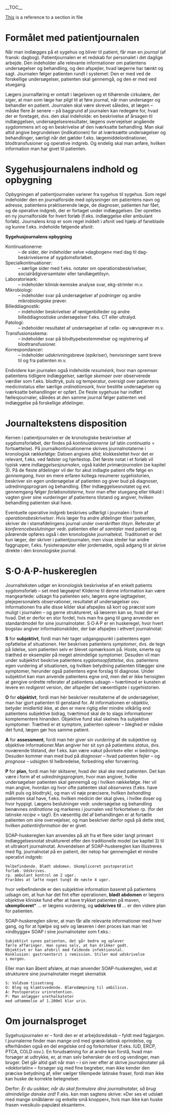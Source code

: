 __TOC__

[[1_Mødet_mellem_læge_og_patient.rst#specielle-forhold|This]] is a reference to a section in file

= Formålet med patientjournalen =

Når man indlægges på et sygehus og bliver til patient, får man en ''journal'' (af fransk: dagbog). Patientjournalen er et redskab for personalet i det daglige arbejde. Den indeholder alle relevante informationer om patientens undersøgelser og behandling, og den afspejler, hvad lægerne har tænkt og sagt. Journalen følger patienten rundt i systemet: Den er med ved de forskellige undersøgelser, patienten skal gennemgå, og den er med ved stuegang.

Lægers journalføring er omtalt i lægeloven og et tilhørende cirkulære, der siger, at man som læge har ''pligt'' til at føre journal, når man undersøger og behandler en patient. Journalen skal være skrevet således, at lægen – måske flere år senere – på baggrund af journalen kan redegøre for, hvad der er foretaget, dvs. den skal indeholde: en beskrivelse af årsagen til indlæggelsen, undersøgelsesresultater, lægens overvejelser angående sygdommens art og en beskrivelse af den iværksatte behandling. Man skal altid angive begrundelsen (indikationen) for at iværksætte undersøgelser og behandlinger, særligt når det gælder f.eks. lægemiddelordinationer, blodtransfusioner og operative indgreb. Og endelig skal man anføre, hvilken information man har givet til patienten.

= Sygehusjournalens indhold og opbygning =

Opbygningen af patientjournalen varierer fra sygehus til sygehus. Som regel indeholder den en journalforside med oplysninger om patientens navn og adresse, patientens praktiserende læge, de diagnoser, patienten har fået, og de operative indgreb, der er fortaget under indlæggelsen. Der oprettes en ny journalforside for hvert forløb (f.eks. indlæggelse eller ambulant forløb). Journalens krop er som regel inddelt i afsnit ved hjælp af faneblade og kunne f.eks. indeholde følgende afsnit:

'''Sygehusjournalens opbygning'''

; Kontinuationerne:
: – de sider, der indeholder selve »dagbogen« med dag til dag-beskrivelserne af sygdomsforløbet.
; Specialkontinuationer:
: – særlige sider med f.eks. notater om operationsbeskrivelser, socialrådgiversamtaler eller tandlægetilsyn.
; Laboratorieark:
: – indeholder klinisk-kemiske analyse svar, ekg-strimler m.v.
; Mikrobiologi:
: – indeholder svar på undersøgelser af podninger og andre mikrobiologiske prøver.
; Billeddiagnostik:
: – indeholder beskrivelser af røntgenbilleder og andre billeddiagnostiske undersøgelser f.eks. CT eller ultralyd.
; Patologi:
: – indeholder resultatet af undersøgelser af celle- og vævsprøver m.v.
; Transfusionsskema:
: – indeholder svar på blodtypebestemmelser og registrering af blodtransfusioner.
; Korrespondancer:
: – indeholder udskrivningsbreve (epikriser), henvisninger samt breve til og fra patienten m.v.

Endvidere kan journalen også indeholde ''resuméark'', hvor man opremser patientens tidligere indlæggelser, særlige ''skemaer'' over observerede værdier som f.eks. blodtryk, puls og temperatur, oversigt over patientens medicinstatus eller særlige ''ordinationsark'', hvor bestilte undersøgelser og iværksatte behandlinger er opført. De fleste sygehuse har indført fællesjournaler, således at den samme journal følger patienten ved indlæggelse på forskellige afdelinger.

= Journaltekstens disposition =

Kernen i patientjournalen er de kronologiske beskrivelser af sygdomsforløbet, der findes på ''kontinuationerne'' (af latin ''continuatio'' = fortsættelse). På journalkontinuationerne skrives journalnotaterne i kronologisk rækkefølge: Datoen angives altid; klokkeslettet hvor det er relevant, f.eks. ved fødsler og hjertestop. Det første notat i et forløb vil typisk være ''indlæggelsesjournalen'', også kaldet ''primærjournalen'' (se kapitel 3). På de fleste afdelinger vil der for akut indlagte patient ofte følge en ''gennemgang'', hvor en mere erfaren kollega resumerer sygehistorien, beskriver sin egen undersøgelse af patienten og giver bud på diagnoser, udredningsprogram og behandling. Efter indlæggelsesnotatet og evt. gennemgang følger ''forløbsnotaterne'', hvor man efter stuegang eller tilkald i vagten giver sine vurderinger af patientens tilstand og angiver, hvilken behandling patienten skal have.

Eventuelle operative indgreb beskrives udførligt i journalen i form af ''operationsbeskrivelser''. Hvis læger fra andre afdelinger tilser patienten, skriver de i stamafdelingens journal under overskriften ''tilsyn''. Referater af ''konferencebeslutninger'' vedr. patienten eller af ''samtaler'' med patient og pårørende opføres også i den kronologiske journaltekst. Traditionelt er det kun læger, der skriver i patientjournalen, men visse steder har andre faggrupper, f.eks. fysioterapeuter eller jordemødre, også adgang til at skrive direkte i den kronologiske journal.

= S·O·A·P-huskereglen =

Journalteksten udgør en kronologisk beskrivelse af en enkelt patients sygdomsforløb – set med lægeøjne! Kilderne til denne information kan være mangeartede: udsagn fra patienten selv, lægens egne iagttagelser, plejepersonalets observationer, resultatet af undersøgelser osv. Informationen fra alle disse kilder skal afspejles så kort og præcist som muligt i journalen – og gerne struktureret, så læseren kan se, hvad der er hvad. Det er derfor en stor fordel, hvis man fra gang til gang anvender en standardmodel for sine journalnotater. S·O·A·P er en huskeregel, hvor hvert bogstav angiver informationskilder, der bør afspejles i ethvert journalnotat:

'''S''' for '''subjektivt''', fordi man hér tager udgangspunkt i patientens egen opfattelse af situationen. Her beskrives patientens ''symptomer'', dvs. de tegn på lidelse, som patienten selv er blevet opmærksom på. Hoste, smerte og træthed er eksempler på meget almindelige symptomer. Desuden vil man under subjektivt beskrive patientens ''sygdomsopfattelse'', dvs. patientens egen vurdering af situationen, og hvilken betydning patienten tillægger sine symptomer, herunder også patientens egne forslag til diagnose. Under subjektivt kan man anvende patientens egne ord, men det er ikke hensigten at gengive ordrette referater af patientens udsagn – tværtimod er kunsten at levere en ''redigeret'' version, der afspejler det væsentligste i sygehistorien.

'''O''' for '''objektivt''', fordi man hér beskriver resultaterne af de undersøgelser, man har gjort patienten til genstand for. At informationen er objektiv, betyder imidlertid ikke, at den er mere rigtig eller mindre vilkårlig end patientens subjektive bidrag, tværtimod skal de to slags informationer komplementere hinanden. Objektive fund skal skelnes fra subjektive symptomer: Træthed er et symptom, patienten oplever – bleghed er måske det fund, lægen gør hos samme patient.

'''A''' for '''assessment''', fordi man hér giver sin ''vurdering'' af de subjektive og objektive informationer.Man angiver her sit syn på patientens ''status'', dvs. nuværende tilstand, der f.eks. kan være »akut påvirket« eller »i bedring«. Desuden kommer man med bud på ''diagnoser'' – hvad patienten fejler – og ''prognose'' – udsigten til helbredelse, forbedring eller forværring.

'''P''' for '''plan''', fordi man hér skitserer, hvad der skal ske med patienten. Det kan være i form af et ''udredningsprogram'', hvor man angiver, hvilke undersøgelser patienten skal gennemgå og i hvilken rækkefølge. Her vil man angive, hvordan og hvor ofte patienten skal ''observeres'' (f.eks. have målt puls og blodtryk), og man vil nøje præcisere, hvilken ''behandling'' patienten skal have, f.eks. hvilken medicin der skal gives, i hvilke doser og hvor hyppigt. Lægens beslutninger vedr. undersøgelse og behandling benævnes ''ordinatione'' og markeres i journalen ved forkortelsen rp. (for det latinske ''recipe'' = tag!). En væsentlig del af behandlingen er at fortælle patienten om sine overvejelser, og man beskriver derfor også på dette sted, hvilken ''patientinformation'' der er givet.

SOAP-huskereglen kan anvendes på alt fra et flere sider langt primært indlæggelsesnotat struktureret efter den traditionelle model (se kapitel 3) til et ultrakort journalnotat. Anvendelsen af SOAP-huskereglen kan illustreres med flg. journalnotat på en patient, der netop har gennemgået et mindre operativt indgreb:

<pre>Velbefindende. Blødt abdomen. Ukompliceret postoperativt
forløb. Udskrives.
rp. ambulant kontrol om 2 uger.
Frarådes at løfte noget tungt de næste 4 uger.</pre>
hvor velbefindende er den subjektive information baseret på patientens udsagn om, at hun har det fint efter operationen, '''blødt abdomen''' er lægens objektive kliniske fund efter at have trykket patienten på maven, '''ukompliceret'''* ... er lægens vurdering, og '''udskrives til''' ... er den videre plan for patienten.

SOAP-huskereglen sikrer, at man får alle relevante informationer med hver gang, og for at hjælpe sig selv og læseren i den proces kan man let »indbygge« SOAP i sine journalnotater som f.eks.:

<pre>Subjektivt synes patienten, det går bedre og oplever
færre afføringer. Han synes selv, at han drikker godt.
Objektivt er han afebril med faldende infektionstal.
Konklusion: gastroenterit i remission. Stiler mod udskrivelse
i morgen.</pre>
Eller man kan åbent afsløre, at man anvender SOAP-huskereglen, ved at strukturere sine journalnotater meget skematisk

<pre>S: Voldsom tissetrang
O: Bleg og klamtsvedende. Blæredæmpning til umbilicus.
A: Postoperativ urinretention.
P: Man anlægger urethalkateter
med udtømmelse af 1.200ml klar urin.</pre>
= Om journalsproget =

Sygehusjournalen er – fordi den er et arbejdsredskab – fyldt med fagjargon. I journalerne finder man mange ord med græsk-latinsk oprindelse, og efterhånden også en del engelske ord og forkortelser (f.eks. IUD, ERCP, PTCA, COLD osv.). En forudsætning for at andre kan forstå, hvad man forsøger at udtrykke, er, at man selv behersker de ord og vendinger, man bruger. Det går altid galt når man – i sin iver efter at skrive journalnotater på »doktorlatin« – forsøger sig med fine begreber, man ikke kender den præcise betydning af, eller vælger tillempede latinske fraser, fordi man ikke kan huske de korrekte betegnelser.

Derfor: ''Er du usikker, når du skal formulere dine journalnotater, så brug almindelige danske ord!'' F.eks. kan man sagtens skrive: »Der ses et udslæt med mange småblærer og enkelte små knopper«, hvis man ikke kan huske frasen »vesikulo-papuløst eksantem«.
